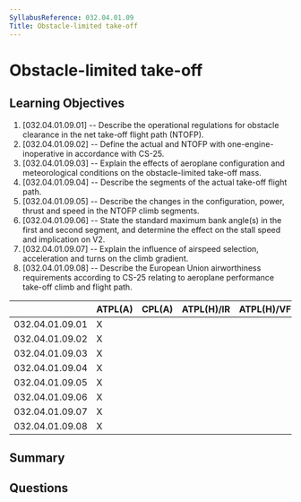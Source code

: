 ```yaml
---
SyllabusReference: 032.04.01.09
Title: Obstacle-limited take-off
---
```


# Obstacle-limited take-off

## Learning Objectives

1. [032.04.01.09.01] -- Describe the operational regulations for obstacle
   clearance in the net take-off flight path (NTOFP).
2. [032.04.01.09.02] -- Define the actual and NTOFP with one-engine-inoperative
   in accordance with CS-25.
3. [032.04.01.09.03] -- Explain the effects of aeroplane configuration and
   meteorological conditions on the obstacle-limited take-off mass.
4. [032.04.01.09.04] -- Describe the segments of the actual take-off flight
   path.
5. [032.04.01.09.05] -- Describe the changes in the configuration, power, thrust
   and speed in the NTOFP climb segments.
6. [032.04.01.09.06] -- State the standard maximum bank angle(s) in the first
   and second segment, and determine the effect on the stall speed and
   implication on V2.
7. [032.04.01.09.07] -- Explain the influence of airspeed selection,
   acceleration and turns on the climb gradient.
8. [032.04.01.09.08] -- Describe the European Union airworthiness requirements
   according to CS-25 relating to aeroplane performance take-off climb and
   flight path.

|                 | ATPL(A) | CPL(A) | ATPL(H)/IR | ATPL(H)/VFR | CPL(H) | IR  | CBIR(A) |
| --------------- | ------- | ------ | ---------- | ----------- | ------ | --- | ------- |
| 032.04.01.09.01 | X       |        |            |             |        |     |         |
| 032.04.01.09.02 | X       |        |            |             |        |     |         |
| 032.04.01.09.03 | X       |        |            |             |        |     |         |
| 032.04.01.09.04 | X       |        |            |             |        |     |         |
| 032.04.01.09.05 | X       |        |            |             |        |     |         |
| 032.04.01.09.06 | X       |        |            |             |        |     |         |
| 032.04.01.09.07 | X       |        |            |             |        |     |         |
| 032.04.01.09.08 | X       |        |            |             |        |     |         |

## Summary

## Questions
